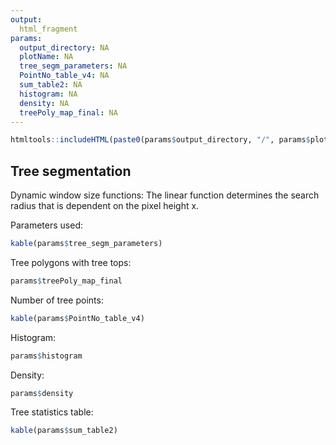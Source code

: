 ---
output:
  html_fragment
params:
  output_directory: NA
  plotName: NA
  tree_segm_parameters: NA
  PointNo_table_v4: NA
  sum_table2: NA
  histogram: NA
  density: NA
  treePoly_map_final: NA
---

```{r echo=FALSE, message=FALSE}
htmltools::includeHTML(paste0(params$output_directory, "/", params$plotName, "/elevation_models.html"))
```

## Tree segmentation

Dynamic window size functions:
The linear function determines the search radius that is dependent on the pixel height x.

Parameters used:

```{r echo=FALSE}
kable(params$tree_segm_parameters)
```

Tree polygons with tree tops:

```{r echo=FALSE, message=FALSE}
params$treePoly_map_final
```

Number of tree points:

```{r echo=FALSE}
kable(params$PointNo_table_v4)
```

Histogram:

```{r echo=FALSE, message=FALSE}
params$histogram
```

Density:

```{r echo=FALSE, message=FALSE}
params$density
```

Tree statistics table:

```{r echo=FALSE}
kable(params$sum_table2)
```
